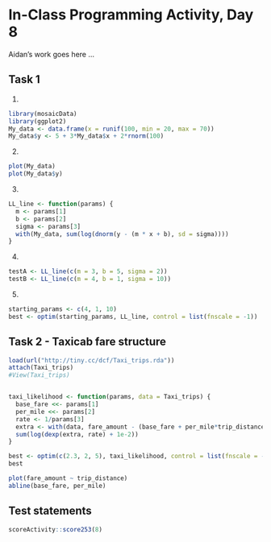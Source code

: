 # In-Class Programming Activity, Day 8

Aidan's work goes here ...

## Task 1
1)
```r
library(mosaicData)
library(ggplot2)
My_data <- data.frame(x = runif(100, min = 20, max = 70))
My_data$y <- 5 + 3*My_data$x + 2*rnorm(100)

```

2) 

```r
plot(My_data)
plot(My_data$y)
```
3)

```r
LL_line <- function(params) {
  m <- params[1]
  b <- params[2]
  sigma <- params[3]
  with(My_data, sum(log(dnorm(y - (m * x + b), sd = sigma))))
}
```

4)

```r
testA <- LL_line(c(m = 3, b = 5, sigma = 2))
testB <- LL_line(c(m = 4, b = 1, sigma = 10))
```

5)

```r
starting_params <- c(4, 1, 10)
best <- optim(starting_params, LL_line, control = list(fnscale = -1))
```

## Task 2 - Taxicab fare structure

```r
load(url("http://tiny.cc/dcf/Taxi_trips.rda"))
attach(Taxi_trips)
#View(Taxi_trips)


taxi_likelihood <- function(params, data = Taxi_trips) {
  base_fare <<- params[1]
  per_mile <<- params[2]
  rate <- 1/params[3]
  extra <- with(data, fare_amount - (base_fare + per_mile*trip_distance))
  sum(log(dexp(extra, rate) + 1e-2))
}

best <- optim(c(2.3, 2, 5), taxi_likelihood, control = list(fnscale = -1), data = Taxi_trips)
best

plot(fare_amount ~ trip_distance)
abline(base_fare, per_mile)
```


## Test statements

```r
scoreActivity::score253(8)
```